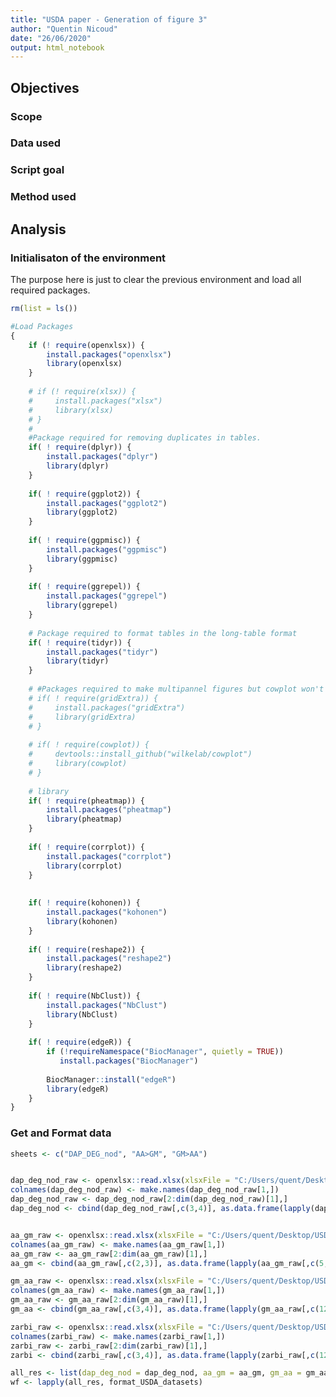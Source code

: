 ```yaml
---
title: "USDA paper - Generation of figure 3"
author: "Quentin Nicoud"
date: "26/06/2020"
output: html_notebook
---
```



## Objectives

### Scope

### Data used

### Script goal

### Method used

## Analysis

### Initialisaton of the environment

The purpose here is just to clear the previous environment and load all required packages.

```r
rm(list = ls())

#Load Packages
{
    if (! require(openxlsx)) {
        install.packages("openxlsx")
        library(openxlsx)
    }
    
    # if (! require(xlsx)) {
    #     install.packages("xlsx")
    #     library(xlsx)
    # }
    # 
    #Package required for removing duplicates in tables.
    if( ! require(dplyr)) {
        install.packages("dplyr")
        library(dplyr)
    }
    
    if( ! require(ggplot2)) {
        install.packages("ggplot2")
        library(ggplot2)
    }
    
    if( ! require(ggpmisc)) {
        install.packages("ggpmisc")
        library(ggpmisc)
    }
    
    if( ! require(ggrepel)) {
        install.packages("ggrepel")
        library(ggrepel)
    }
    
    # Package required to format tables in the long-table format
    if( ! require(tidyr)) {
        install.packages("tidyr")
        library(tidyr)
    }
    
    # #Packages required to make multipannel figures but cowplot won't be installed...
    # if( ! require(gridExtra)) {
    #     install.packages("gridExtra")
    #     library(gridExtra)
    # }
    
    # if( ! require(cowplot)) {
    #     devtools::install_github("wilkelab/cowplot")
    #     library(cowplot)
    # }
    
    # library
    if( ! require(pheatmap)) {
        install.packages("pheatmap")
        library(pheatmap)
    }
    
    if( ! require(corrplot)) {
        install.packages("corrplot")
        library(corrplot)
    }
    
    
    if( ! require(kohonen)) {
        install.packages("kohonen")
        library(kohonen)
    }
    
    if( ! require(reshape2)) {
        install.packages("reshape2")
        library(reshape2)
    }
    
    if( ! require(NbClust)) {
        install.packages("NbClust")
        library(NbClust)
    }
    
    if( ! require(edgeR)) {
        if (!requireNamespace("BiocManager", quietly = TRUE))
           install.packages("BiocManager")
      
        BiocManager::install("edgeR")
        library(edgeR)
    }
}

```

### Get and Format data

```r
sheets <- c("DAP_DEG_nod", "AA>GM", "GM>AA")


dap_deg_nod_raw <- openxlsx::read.xlsx(xlsxFile = "C:/Users/quent/Desktop/USDA_mSystems_SuppTables_1704_ qn.xlsx", sheet = "DEG_DAP_nod")
colnames(dap_deg_nod_raw) <- make.names(dap_deg_nod_raw[1,])
dap_deg_nod_raw <- dap_deg_nod_raw[2:dim(dap_deg_nod_raw)[1],]
dap_deg_nod <- cbind(dap_deg_nod_raw[,c(3,4)], as.data.frame(lapply(dap_deg_nod_raw[,c(12,13,14,23,24,25)], as.numeric), stringsAsFactors = FALSE))


aa_gm_raw <- openxlsx::read.xlsx(xlsxFile = "C:/Users/quent/Desktop/USDA_mSystems_SuppTables_1704_ qn.xlsx", sheet = "AA>GM")
colnames(aa_gm_raw) <- make.names(aa_gm_raw[1,])
aa_gm_raw <- aa_gm_raw[2:dim(aa_gm_raw)[1],]
aa_gm <- cbind(aa_gm_raw[,c(2,3)], as.data.frame(lapply(aa_gm_raw[,c(5,6,7,14,15,16)], as.numeric), stringsAsFactors = FALSE))

gm_aa_raw <- openxlsx::read.xlsx(xlsxFile = "C:/Users/quent/Desktop/USDA_mSystems_SuppTables_1704_ qn.xlsx", sheet = "GM>AA")
colnames(gm_aa_raw) <- make.names(gm_aa_raw[1,])
gm_aa_raw <- gm_aa_raw[2:dim(gm_aa_raw)[1],]
gm_aa <- cbind(gm_aa_raw[,c(3,4)], as.data.frame(lapply(gm_aa_raw[,c(12,13,14,21,22,23)], as.numeric), stringsAsFactors = FALSE))

zarbi_raw <- openxlsx::read.xlsx(xlsxFile = "C:/Users/quent/Desktop/USDA_mSystems_SuppTables_1704_ qn.xlsx", sheet = "Zarbi")
colnames(zarbi_raw) <- make.names(zarbi_raw[1,])
zarbi_raw <- zarbi_raw[2:dim(zarbi_raw)[1],]
zarbi <- cbind(zarbi_raw[,c(3,4)], as.data.frame(lapply(zarbi_raw[,c(12,13,14,21,22,23)], as.numeric), stringsAsFactors = FALSE))

all_res <- list(dap_deg_nod = dap_deg_nod, aa_gm = aa_gm, gm_aa = gm_aa)
wf <- lapply(all_res, format_USDA_datasets)
```

